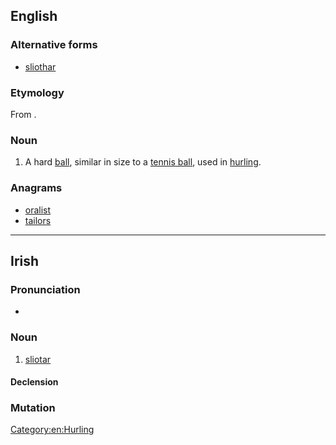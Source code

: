 ==English==
{{wikipedia}}

===Alternative forms===
* [[sliothar]]

===Etymology===
From {{etyl|ga|en}} {{term|sliotar|lang=ga}}.

===Noun===
{{en-noun}}

# A hard [[ball]], similar in size to a [[tennis ball]], used in [[hurling]].

===Anagrams===
* [[oralist#English|oralist]]
* [[tailors#English|tailors]]

[[Category:en:Hurling]]

----

==Irish==

===Pronunciation===
*{{IPA|[ˈʃlʲɪt̪ˠəɾˠ]|lang=ga}}

===Noun===
{{ga-noun|sliotair|sliotair|g=m}}

# {{context|hurling|lang=ga}} [[#English|sliotar]]

====Declension====
{{ga-decl-m1|sl|iotar|iotair}}

===Mutation===
{{ga mut cons|sl|iotar}}